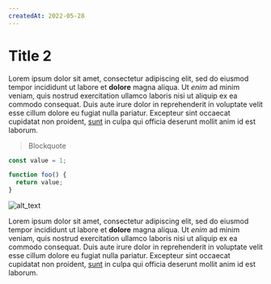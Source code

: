 ```yaml
---
createdAt: 2022-05-28
---
```


# Title 2

Lorem ipsum dolor sit amet, consectetur adipiscing elit, sed do eiusmod tempor incididunt ut labore et **dolore** magna aliqua. Ut _enim_ ad minim veniam, quis nostrud exercitation ullamco laboris nisi ut aliquip ex ea commodo consequat. Duis aute irure dolor in reprehenderit in voluptate velit esse cillum dolore eu fugiat nulla pariatur. Excepteur sint occaecat cupidatat non proident, [sunt](https://wwww.github.com) in culpa qui officia deserunt mollit anim id est laborum.

> Blockquote

```js
const value = 1;

function foo() {
  return value;
}
```

![alt_text](./img/developer-computer.png)

Lorem ipsum dolor sit amet, consectetur adipiscing elit, sed do eiusmod tempor incididunt ut labore et **dolore** magna aliqua. Ut _enim_ ad minim veniam, quis nostrud exercitation ullamco laboris nisi ut aliquip ex ea commodo consequat. Duis aute irure dolor in reprehenderit in voluptate velit esse cillum dolore eu fugiat nulla pariatur. Excepteur sint occaecat cupidatat non proident, [sunt](https://wwww.github.com) in culpa qui officia deserunt mollit anim id est laborum.
